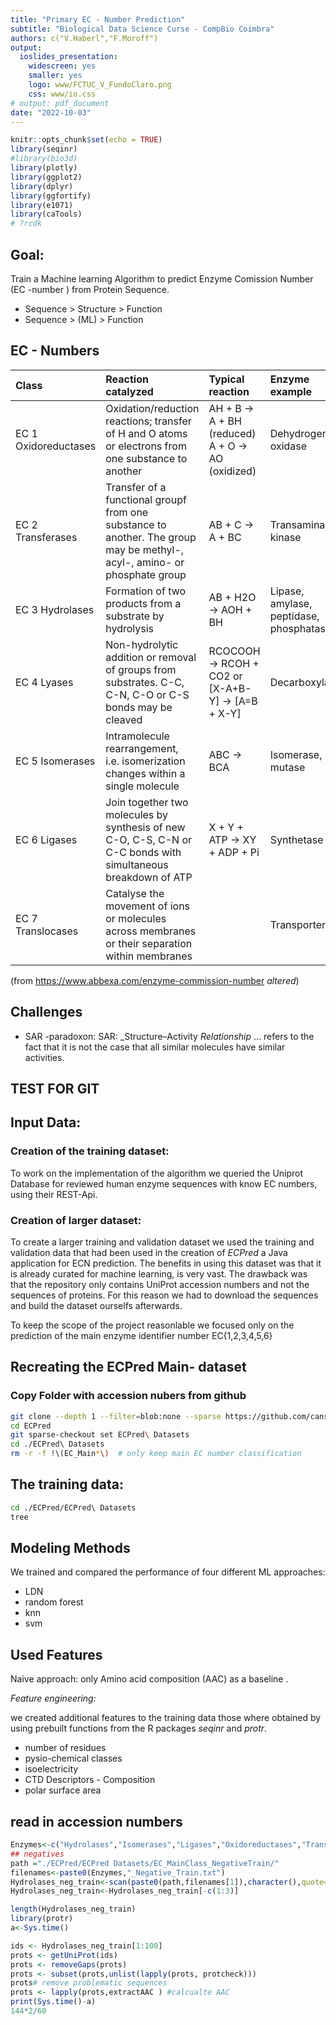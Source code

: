 ```yaml
---
title: "Primary EC - Number Prediction"
subtitle: "Biological Data Science Curse - CompBio Coimbra"
authors: c("V.Haberl","F.Moroff")
output:
  ioslides_presentation:
    widescreen: yes
    smaller: yes
    logo: www/FCTUC_V_FundoClaro.png
    css: www/io.css
# output: pdf_document
date: "2022-10-03"
---
```


```r
knitr::opts_chunk$set(echo = TRUE)
library(seqinr)
#library(bio3d)
library(plotly)
library(ggplot2)
library(dplyr)
library(ggfortify)
library(e1071)
library(caTools)
# ?rcdk
```

## Goal:{.build}

Train a Machine learning Algorithm to predict Enzyme Comission Number (EC -number ) from Protein Sequence.

 - Sequence > Structure > Function
 - Sequence > (ML)      > Function

## EC - Numbers
| Class                | Reaction catalyzed                                                                                                        | Typical reaction                                | Enzyme example                          |
|:-------------|:-------------------------------|:-------------|:-------------|
| EC 1 Oxidoreductases | Oxidation/reduction reactions; transfer of H and O atoms or electrons from one substance to another                       | AH + B → A + BH (reduced) A + O → AO (oxidized) | Dehydrogenase, oxidase                  |
| EC 2 Transferases    | Transfer of a functional groupf from one substance to another. The group may be methyl-, acyl-, amino- or phosphate group | AB + C → A + BC                                 | Transaminase, kinase                    |
| EC 3 Hydrolases      | Formation of two products from a substrate by hydrolysis                                                                  | AB + H2O → AOH + BH                             | Lipase, amylase, peptidase, phosphatase |
| EC 4 Lyases          | Non-hydrolytic addition or removal of groups from substrates. C-C, C-N, C-O or C-S bonds may be cleaved                   | RCOCOOH → RCOH + CO2 or [X-A+B-Y] → [A=B + X-Y] | Decarboxylase                           |
| EC 5 Isomerases      | Intramolecule rearrangement, i.e. isomerization changes within a single molecule                                          | ABC → BCA                                       | Isomerase, mutase                       |
| EC 6 Ligases         | Join together two molecules by synthesis of new C-O, C-S, C-N or C-C bonds with simultaneous breakdown of ATP             | X + Y + ATP → XY + ADP + Pi                     | Synthetase                              |
| EC 7 Translocases    | Catalyse the movement of ions or molecules across membranes or their separation within membranes                          |                                                 | Transporter                             |
(from <https://www.abbexa.com/enzyme-commission-number> *altered*)

## Challenges

-   SAR -paradoxon: SAR: \_Structure--Activity *Relationship* ... refers to the fact that it is not the case that all similar molecules have similar activities.

## TEST FOR GIT

## Input Data: {.build}

### Creation of the training dataset:

To work on the implementation of the algorithm we queried the Uniprot Database for reviewed human enzyme sequences with know EC numbers, using their REST-Api.

### Creation of larger dataset:

To create a larger training and validation dataset we used the training and validation data that had been used in the creation of _ECPred_ a Java application for ECN prediction. The benefits in using this dataset was that it is already curated for machine learning, is very vast. The drawback was that the repository only contains UniProt accession numbers and not the sequences of proteins. For this reason we had to download the sequences and build the dataset ourselfs afterwards.

To keep the scope of the project reasonlable we focused only on the prediction of the main enzyme identifier number EC{1,2,3,4,5,6}


  
## Recreating the ECPred Main- dataset 

### Copy Folder with accession nubers from github
```bash
git clone --depth 1 --filter=blob:none --sparse https://github.com/cansyl/ECPred
cd ECPred
git sparse-checkout set ECPred\ Datasets
cd ./ECPred\ Datasets
rm -r -f !\(EC_Main*\)  # only keep main EC number classification
```

## The training data:{.smaller}

```bash
cd ./ECPred/ECPred\ Datasets
tree
```

## Modeling Methods

We trained and compared the performance of four different ML approaches:

  - LDN
  - random forest 
  - knn 
  - svm
  
## Used Features {.build}

Naive approach:
  only Amino acid composition (AAC) as a baseline .
  
 _Feature engineering:_

we created additional features to the training data
those where obtained by using prebuilt functions from the R packages *seqinr* and *protr*.

  - number of residues
  - pysio-chemical classes
  - isoelectricity
  - CTD Descriptors - Composition
  - polar surface area 


## read in accession numbers


```r
Enzymes<-c("Hydrolases","Isomerases","Ligases","Oxidoreductases","Transferases")
## negatives
path ="./ECPred/ECPred Datasets/EC_MainClass_NegativeTrain/"
filenames<-paste0(Enzymes,"_Negative_Train.txt")
Hydrolases_neg_train<-scan(paste0(path,filenames[1]),character(),quote="")
Hydrolases_neg_train<-Hydrolases_neg_train[-c(1:3)]
```

```r
length(Hydrolases_neg_train)
library(protr)
a<-Sys.time()

ids <- Hydrolases_neg_train[1:100]
prots <- getUniProt(ids)
prots <- removeGaps(prots)
prots <- subset(prots,unlist(lapply(prots, protcheck)))
prots# remove problematic sequences
prots <- lapply(prots,extractAAC ) #calcualte AAC
print(Sys.time()-a)
144*2/60
```



